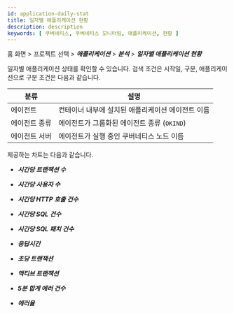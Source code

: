 ```yaml
---
id: application-daily-stat
title: 일자별 애플리케이션 현황
description: description
keywords: [ 쿠버네티스, 쿠버네티스 모니터링, 애플리케이션, 현황 ]
---
```


홈 화면 > 프로젝트 선택 > ***애플리케이션*** > ***분석*** > ***일자별 애플리케이션 현황***

<ImgLang img='whatap_kubernetes_application_daily_app_stat_1.png' desc='일자별 애플리케이션 현황' />

일자별 애플리케이션 상태를 확인할 수 있습니다. 검색 조건은 시작일, 구분, 애플리케이션으로 구분 조건은 다음과 같습니다.

| 분류          | 설명                                              |
| ------------- | ------------------------------------------------- |
| 에이전트      | 컨테이너 내부에 설치된 애플리케이션 에이전트 이름 |
| 에이전트 종류 | 에이전트가 그룹화된 에이전트 종류 (`OKIND`)         |
| 에이전트 서버 | 에이전트가 실행 중인 쿠버네티스 노드 이름         |

제공하는 차트는 다음과 같습니다.

* ***시간당 트랜잭션 수***

* ***시간당 사용자 수***

* ***시간당 HTTP 호출 건수***

* ***시간당 SQL 건수***

* ***시간당 SQL 패치 건수***

* ***응답시간***

* ***초당 트랜잭션***

* ***액티브 트랜잭션***

* ***5분 합계 에러 건수***

* ***에러율***